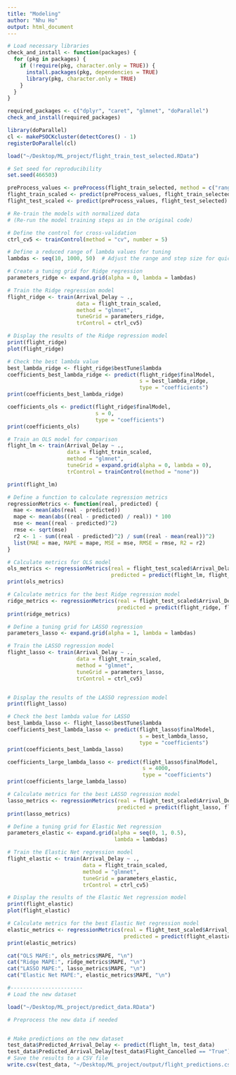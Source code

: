 ```yaml
---
title: "Modeling"
author: "Nhu Ho"
output: html_document
---
```


```r
# Load necessary libraries
check_and_install <- function(packages) {
  for (pkg in packages) {
    if (!require(pkg, character.only = TRUE)) {
      install.packages(pkg, dependencies = TRUE)
      library(pkg, character.only = TRUE)
    }
  }
}

required_packages <- c("dplyr", "caret", "glmnet", "doParallel")
check_and_install(required_packages)

library(doParallel)
cl <- makePSOCKcluster(detectCores() - 1)
registerDoParallel(cl)

load("~/Desktop/ML_project/flight_train_test_selected.RData")
```

```r

# Set seed for reproducibility
set.seed(466503)

preProcess_values <- preProcess(flight_train_selected, method = c("range"))
flight_train_scaled <- predict(preProcess_values, flight_train_selected)
flight_test_scaled <- predict(preProcess_values, flight_test_selected)

```

```r
# Re-train the models with normalized data
# (Re-run the model training steps as in the original code)

# Define the control for cross-validation
ctrl_cv5 <- trainControl(method = "cv", number = 5)

# Define a reduced range of lambda values for tuning
lambdas <- seq(10, 1000, 50)  # Adjust the range and step size for quicker execution

# Create a tuning grid for Ridge regression
parameters_ridge <- expand.grid(alpha = 0, lambda = lambdas)

# Train the Ridge regression model
flight_ridge <- train(Arrival_Delay ~ .,
                      data = flight_train_scaled,
                      method = "glmnet",
                      tuneGrid = parameters_ridge,
                      trControl = ctrl_cv5)

# Display the results of the Ridge regression model
print(flight_ridge)
plot(flight_ridge)

```

```r
# Check the best lambda value
best_lambda_ridge <- flight_ridge$bestTune$lambda
coefficients_best_lambda_ridge <- predict(flight_ridge$finalModel,
                                          s = best_lambda_ridge,
                                          type = "coefficients")
print(coefficients_best_lambda_ridge)
```

```r
coefficients_ols <- predict(flight_ridge$finalModel,
                            s = 0,
                            type = "coefficients")
print(coefficients_ols)

```
```r

# Train an OLS model for comparison
flight_lm <- train(Arrival_Delay ~ .,
                   data = flight_train_scaled,
                   method = "glmnet",
                   tuneGrid = expand.grid(alpha = 0, lambda = 0),
                   trControl = trainControl(method = "none"))

print(flight_lm)

```
```r

# Define a function to calculate regression metrics
regressionMetrics <- function(real, predicted) {
  mae <- mean(abs(real - predicted))
  mape <- mean(abs((real - predicted) / real)) * 100
  mse <- mean((real - predicted)^2)
  rmse <- sqrt(mse)
  r2 <- 1 - sum((real - predicted)^2) / sum((real - mean(real))^2)
  list(MAE = mae, MAPE = mape, MSE = mse, RMSE = rmse, R2 = r2)
}

# Calculate metrics for OLS model
ols_metrics <- regressionMetrics(real = flight_test_scaled$Arrival_Delay,
                                 predicted = predict(flight_lm, flight_test_scaled))
print(ols_metrics)
```
```r
# Calculate metrics for the best Ridge regression model
ridge_metrics <- regressionMetrics(real = flight_test_scaled$Arrival_Delay,
                                   predicted = predict(flight_ridge, flight_test_scaled))
print(ridge_metrics)

```
```r
# Define a tuning grid for LASSO regression
parameters_lasso <- expand.grid(alpha = 1, lambda = lambdas)

# Train the LASSO regression model
flight_lasso <- train(Arrival_Delay ~ .,
                      data = flight_train_scaled,
                      method = "glmnet",
                      tuneGrid = parameters_lasso,
                      trControl = ctrl_cv5)


# Display the results of the LASSO regression model
print(flight_lasso)
```

```r

# Check the best lambda value for LASSO
best_lambda_lasso <- flight_lasso$bestTune$lambda
coefficients_best_lambda_lasso <- predict(flight_lasso$finalModel,
                                          s = best_lambda_lasso,
                                          type = "coefficients")
print(coefficients_best_lambda_lasso)

coefficients_large_lambda_lasso <- predict(flight_lasso$finalModel,
                                           s = 4000,
                                           type = "coefficients")
print(coefficients_large_lambda_lasso)

```

```r
# Calculate metrics for the best LASSO regression model
lasso_metrics <- regressionMetrics(real = flight_test_scaled$Arrival_Delay,
                                   predicted = predict(flight_lasso, flight_test_scaled))
print(lasso_metrics)
```

```r

# Define a tuning grid for Elastic Net regression
parameters_elastic <- expand.grid(alpha = seq(0, 1, 0.5),
                                  lambda = lambdas)

# Train the Elastic Net regression model
flight_elastic <- train(Arrival_Delay ~ .,
                        data = flight_train_scaled,
                        method = "glmnet",
                        tuneGrid = parameters_elastic,
                        trControl = ctrl_cv5)

# Display the results of the Elastic Net regression model
print(flight_elastic)
plot(flight_elastic)

```

```r

# Calculate metrics for the best Elastic Net regression model
elastic_metrics <- regressionMetrics(real = flight_test_scaled$Arrival_Delay,
                                     predicted = predict(flight_elastic, flight_test_scaled))
print(elastic_metrics)
```

```r
cat("OLS MAPE:", ols_metrics$MAPE, "\n")
cat("Ridge MAPE:", ridge_metrics$MAPE, "\n")
cat("LASSO MAPE:", lasso_metrics$MAPE, "\n")
cat("Elastic Net MAPE:", elastic_metrics$MAPE, "\n")

```
```r

#-----------------------
# Load the new dataset

load("~/Desktop/ML_project/predict_data.RData")

# Preprocess the new data if needed


# Make predictions on the new dataset
test_data$Predicted_Arrival_Delay <- predict(flight_lm, test_data)
test_data$Predicted_Arrival_Delay[test_data$Flight_Cancelled == "True"] <- 0
# Save the results to a CSV file
write.csv(test_data, "~/Desktop/ML_project/output/flight_predictions.csv", row.names = FALSE)
```

